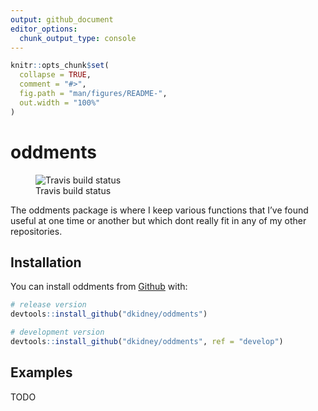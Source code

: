 ```yaml
---
output: github_document
editor_options: 
  chunk_output_type: console
---
```


<!-- README.md is generated from README.Rmd. Please edit that file -->

```r
knitr::opts_chunk$set(
  collapse = TRUE,
  comment = "#>",
  fig.path = "man/figures/README-",
  out.width = "100%"
)
```

# oddments

![Travis build status](https://travis-ci.org/dkidney/oddments.svg?branch=master)

The oddments package is where I keep various functions that I've found useful at one time or another but which dont really fit in any of my other repositories.

## Installation

You can install oddments from [Github](https://www.github.com/dkidney/oddments) with:

```r
# release version
devtools::install_github("dkidney/oddments")

# development version
devtools::install_github("dkidney/oddments", ref = "develop")
```

## Examples

TODO


